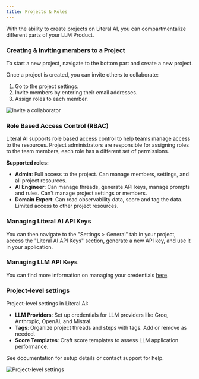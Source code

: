 ```yaml
---
title: Projects & Roles
---
```


With the ability to create projects on Literal AI, you can compartmentalize different parts of your LLM Product.

### Creating & inviting members to a Project

To start a new project, navigate to the bottom part and create a new project.

Once a project is created, you can invite others to collaborate:

1. Go to the project settings.
2. Invite members by entering their email addresses.
3. Assign roles to each member.

<Frame caption="Invite a collaborator">
  <img src="/images/members.jpg" alt="Invite a collaborator" />
</Frame>

### Role Based Access Control (RBAC)

Literal AI supports role based access control to help teams manage access to the resources.
Project administrators are responsible for assigning roles to the team members, each role has a different set of permissions.

**Supported roles:**
- **Admin**: Full access to the project. Can manage members, settings, and all project resources.
- **AI Engineer**: Can manage threads, generate API keys, manage prompts and rules. Can't manage project settings or members.
- **Domain Expert**: Can read observability data, score and tag the data. Limited access to other project resources.

### Managing Literal AI API Keys

You can then navigate to the "Settings > General" tab in your project, access the "Literal AI API Keys" section, generate a new API key, and use it in your application.

### Managing LLM API Keys

You can find more information on managing your credentials [here](/concepts/prompt#credentials).

### Project-level settings

Project-level settings in Literal AI:

- **LLM Providers**: Set up credentials for LLM providers like Groq, Anthropic, OpenAI, and Mistral.
- **Tags**: Organize project threads and steps with tags. Add or remove as needed.
- **Score Templates**: Craft score templates to assess LLM application performance.

See documentation for setup details or contact support for help.

<Frame caption="Project-level settings">
  <img src="/images/settings-panel.jpg" alt="Project-level settings"/>
</Frame>

